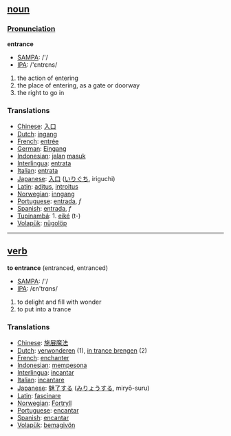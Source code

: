 == [[noun]] ==
===[[Pronunciation]]===

'''entrance'''

*[[w:SAMPA|SAMPA]]: /'/
*[[w:IPA|IPA]]: /'εntrεns/

# the action of entering
# the place of entering, as a gate or doorway
# the right to go in

=== Translations ===
*[[Chinese]]: [[入口]]
*[[Dutch]]: [[ingang]]
*[[French]]: [[entrée]]
*[[German]]: [[Eingang]]
*[[Indonesian]]: [[jalan]] [[masuk]]
*[[Interlingua]]: [[entrata]]
*[[Italian]]: [[entrata]]
*[[Japanese]]: [[入口]] ([[いりぐち]], iriguchi)
*[[Latin]]: [[aditus]], [[introitus]]
*[[Norwegian]]: [[inngang]]
*[[Portuguese]]: [[entrada]], ''f''
*[[Spanish]]: [[entrada]], ''f''
*[[Tupinambá]]: 1. [[eiké]] (t-)
*[[Volapük]]: [[nügolöp]]


----

== [[verb]] == 

'''to entrance''' (entranced, entranced)

*[[w:SAMPA|SAMPA]]: /'/
*[[w:IPA|IPA]]: /εn'trɑns/

# to delight and fill with wonder
# to put into a trance 

=== Translations ===
*[[Chinese]]: [[施展魔法]]
*[[Dutch]]: [[verwonderen]] (1), [[in trance brengen]] (2)
*[[French]]: [[enchanter]]
*[[Indonesian]]: [[pesona|mempesona]]
*[[Interlingua]]: [[incantar]]
*[[Italian]]: [[incantare]]
*[[Japanese]]: [[魅了|魅了する]] ([[みりょう|みりょうする]], miryō-suru)
*[[Latin]]: [[fascinare]]
*[[Norwegian]]: [[Fortryll]]
*[[Portuguese]]: [[encantar]]
*[[Spanish]]: [[encantar]]
*[[Volapük]]: [[bemagivön]]